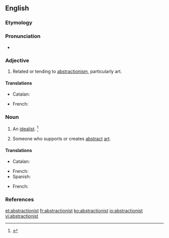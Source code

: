 ==English==

===Etymology===
{{suffix|abstraction|ist}}

===Pronunciation===
* {{a|US}} {{IPA|/æbˈstɹæk.ʃən.əst/}}

===Adjective===
{{en-adj}}

# Related or tending to [[abstractionism]], particularly art.

====Translations====
{{trans-top|Related to abstract art}}
* Catalan: {{t|ca|abstraccionista|m|f}}
{{trans-mid}}
* French: {{t+|fr|abstractionniste|m|f}}
{{trans-bottom}}

===Noun===
{{en-noun}}

# An [[idealist]]. {{defdate|First attested in the mid 19<sup>th</sup> century.}}<ref name=SOED>{{reference-book | last =| first = | authorlink =  | coauthors =  | editor =Brown, Lesley  | others =  | title = The Shorter Oxford English Dictionary | origdate =  | origyear = 1933| origmonth =  | url =  | format =  | accessdate =  | accessyear =  | accessmonth =  | edition = 5th | date =  | year =2003| month =  | publisher =Oxford University Press  | location =Oxford, UK | language =  | id =  | doi = | isbn =978-0-19-860575-7 | lccn = | ol = | pages =10| chapter =  | chapterurl =  | quote =}}</ref>
#: {{rfquotek|Emerson}}
# Someone who supports or creates [[abstract]] [[art]].

====Translations====
{{trans-top|someone who paints or creates abstract art}}
* Catalan: {{t|ca|abstraccionista|m|f}}
{{trans-mid}}
* French: {{t+|fr|abstractionniste|m|f}}
* Spanish: {{t|es|abstraccionista|m|f}}
{{trans-bottom}}

{{trans-top|an idealist}}
* French: {{t+|fr|idéaliste|m|f}}
{{trans-mid}}
{{trans-bottom}}

===References===
<references/>

[[et:abstractionist]]
[[fr:abstractionist]]
[[ko:abstractionist]]
[[io:abstractionist]]
[[vi:abstractionist]]